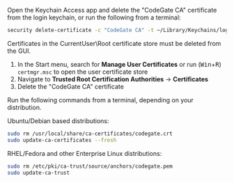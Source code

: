 
<Tabs groupId="os">
<TabItem value="macos" label="macOS" default>

Open the Keychain Access app and delete the "CodeGate CA" certificate from the
login keychain, or run the following from a terminal:

```bash
security delete-certificate -c "CodeGate CA" -t ~/Library/Keychains/login.keychain
```

</TabItem>
<TabItem value="windows" label="Windows">

Certificates in the CurrentUser\Root certificate store must be deleted from the
GUI.

1. In the Start menu, search for **Manage User Certificates** or run
   (<kbd>Win</kbd>+<kbd>R</kbd>) `certmgr.msc` to open the user certificate store
1. Navigate to **Trusted Root Certification Authorities** → **Certificates**
1. Delete the "CodeGate CA" certificate

</TabItem>
<TabItem value="linux" label="Linux">

Run the following commands from a terminal, depending on your distribution.

Ubuntu/Debian based distributions:

```bash
sudo rm /usr/local/share/ca-certificates/codegate.crt
sudo update-ca-certificates --fresh
```

RHEL/Fedora and other Enterprise Linux distributions:

```bash
sudo rm /etc/pki/ca-trust/source/anchors/codegate.pem
sudo update-ca-trust
```

</TabItem>
</Tabs>

